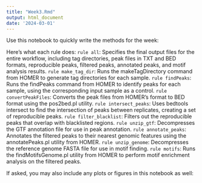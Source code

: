 ```yaml
---
title: "Week3.Rmd"
output: html_document
date: '2024-03-01'
---
```


Use this notebook to quickly write the methods for the week:

Here's what each rule does:
`rule all`: Specifies the final output files for the entire workflow, including tag directories, peak files in TXT and BED formats, reproducible peaks, filtered peaks, annotated peaks, and motif analysis results.
`rule make_tag_dir`: Runs the makeTagDirectory command from HOMER to generate tag directories for each sample.
`rule findPeaks`: Runs the findPeaks command from HOMER to identify peaks for each sample, using the corresponding input sample as a control.
`rule convertPeakFiles`: Converts the peak files from HOMER's format to BED format using the pos2bed.pl utility.
`rule intersect_peaks`: Uses bedtools intersect to find the intersection of peaks between replicates, creating a set of reproducible peaks.
`rule filter_blacklist`: Filters out the reproducible peaks that overlap with blacklisted regions.
`rule unzip_gtf`: Decompresses the GTF annotation file for use in peak annotation.
`rule annotate_peaks`: Annotates the filtered peaks to their nearest genomic features using the annotatePeaks.pl utility from HOMER.
`rule unzip_genome`: Decompresses the reference genome FASTA file for use in motif finding.
`rule motifs`: Runs the findMotifsGenome.pl utility from HOMER to perform motif enrichment analysis on the filtered peaks.




If asked, you may also include any plots or figures in this notebook as well:

